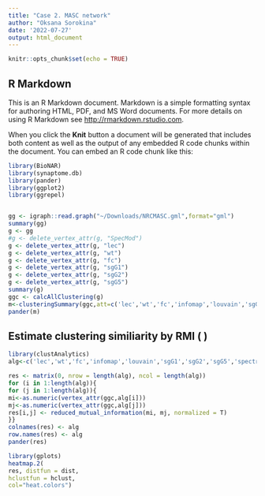 ```yaml
---
title: "Case 2. MASC network"
author: "Oksana Sorokina"
date: '2022-07-27'
output: html_document
---
```


```r
knitr::opts_chunk$set(echo = TRUE)
```

## R Markdown

This is an R Markdown document. Markdown is a simple formatting syntax for authoring HTML, PDF, and MS Word documents. For more details on using R Markdown see <http://rmarkdown.rstudio.com>.

When you click the **Knit** button a document will be generated that includes both content as well as the output of any embedded R code chunks within the document. You can embed an R code chunk like this:

```r
library(BioNAR)
library(synaptome.db)
library(pander)
library(ggplot2)
library(ggrepel)


gg <- igraph::read.graph("~/Downloads/NRCMASC.gml",format="gml")
summary(gg)
g <- gg
#g <- delete_vertex_attr(g, "SpecMod")
g <- delete_vertex_attr(g, "lec")
g <- delete_vertex_attr(g, "wt")
g <- delete_vertex_attr(g, "fc")
g <- delete_vertex_attr(g, "sgG1")
g <- delete_vertex_attr(g, "sgG2")
g <- delete_vertex_attr(g, "sgG5")
summary(g)
ggc <- calcAllClustering(g)
m<-clusteringSummary(ggc,att=c('lec','wt','fc','infomap','louvain','sgG1','sgG2','sgG5', 'spectral','SpecMod','RWMod'))
pander(m)
```

## Estimate clustering similiarity by RMI (   )
```r

library(clustAnalytics)
alg<-c('lec','wt','fc','infomap','louvain','sgG1','sgG2','sgG5','spectral', 'RWMod')

res <- matrix(0, nrow = length(alg), ncol = length(alg))
for (i in 1:length(alg)){
for (j in 1:length(alg)){
mi<-as.numeric(vertex_attr(ggc,alg[i]))
mj<-as.numeric(vertex_attr(ggc,alg[j]))
res[i,j] <- reduced_mutual_information(mi, mj, normalized = T)
}}
colnames(res) <- alg
row.names(res) <- alg
pander(res)

library(gplots)
heatmap.2(
res, distfun = dist,
hclustfun = hclust,
col="heat.colors")
```

